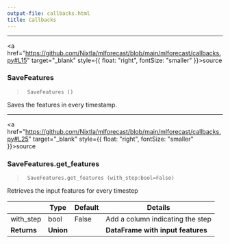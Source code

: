 ```yaml
---
output-file: callbacks.html
title: Callbacks
---
```



------------------------------------------------------------------------

<a
href="https://github.com/Nixtla/mlforecast/blob/main/mlforecast/callbacks.py#L15"
target="_blank" style={{ float: "right", fontSize: "smaller" }}>source</a>

### SaveFeatures

> ``` text
>  SaveFeatures ()
> ```

Saves the features in every timestamp.

------------------------------------------------------------------------

<a
href="https://github.com/Nixtla/mlforecast/blob/main/mlforecast/callbacks.py#L25"
target="_blank" style={{ float: "right", fontSize: "smaller" }}>source</a>

### SaveFeatures.get_features

> ``` text
>  SaveFeatures.get_features (with_step:bool=False)
> ```

Retrieves the input features for every timestep

|             | **Type**  | **Default** | **Details**                       |
|-------------|-----------|-------------|-----------------------------------|
| with_step   | bool      | False       | Add a column indicating the step  |
| **Returns** | **Union** |             | **DataFrame with input features** |

